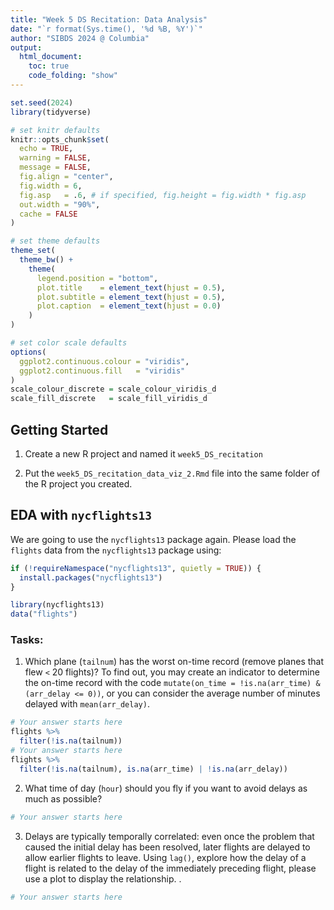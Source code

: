 ```yaml
---
title: "Week 5 DS Recitation: Data Analysis"
date: "`r format(Sys.time(), '%d %B, %Y')`"
author: "SIBDS 2024 @ Columbia" 
output: 
  html_document:
    toc: true
    code_folding: "show"
---
```


```r
set.seed(2024)
library(tidyverse)

# set knitr defaults
knitr::opts_chunk$set(
  echo = TRUE,
  warning = FALSE,
  message = FALSE,
  fig.align = "center",
  fig.width = 6,
  fig.asp   = .6, # if specified, fig.height = fig.width * fig.asp
  out.width = "90%",
  cache = FALSE
)

# set theme defaults
theme_set(
  theme_bw() +
    theme(
      legend.position = "bottom",
      plot.title    = element_text(hjust = 0.5),
      plot.subtitle = element_text(hjust = 0.5),
      plot.caption  = element_text(hjust = 0.0)
    )
)

# set color scale defaults
options(
  ggplot2.continuous.colour = "viridis",
  ggplot2.continuous.fill   = "viridis"
)
scale_colour_discrete = scale_colour_viridis_d
scale_fill_discrete   = scale_fill_viridis_d
```


## Getting Started
  
  1. Create a new R project and named it `week5_DS_recitation`
  
  2. Put the `week5_DS_recitation_data_viz_2.Rmd` file into the same folder of the R project you created. 


## EDA with `nycflights13`

We are going to use the `nycflights13` package again. Please load the `flights` data from the `nycflights13` package using:

```r
if (!requireNamespace("nycflights13", quietly = TRUE)) {
  install.packages("nycflights13")
}

library(nycflights13)
data("flights")
```

### Tasks:

1. Which plane (`tailnum`) has the worst on-time record (remove planes that flew `<` 20 flights)? To find out, you may create an indicator to determine the on-time record with the code `mutate(on_time = !is.na(arr_time) & (arr_delay <= 0))`, or you can consider the average number of minutes delayed with `mean(arr_delay)`.

```r
# Your answer starts here
flights %>%
  filter(!is.na(tailnum))
# Your answer starts here
flights %>% 
  filter(!is.na(tailnum), is.na(arr_time) | !is.na(arr_delay))
```



2. What time of day (`hour`) should you fly if you want to avoid delays as much as possible?

```r
# Your answer starts here
```


3. Delays are typically temporally correlated: even once the problem that caused the initial delay has been resolved, later flights are delayed to allow earlier flights to leave. Using `lag()`, explore how the delay of a flight is related to the delay of the immediately preceding flight, please use a plot to display the relationship.
.

```r
# Your answer starts here
```



